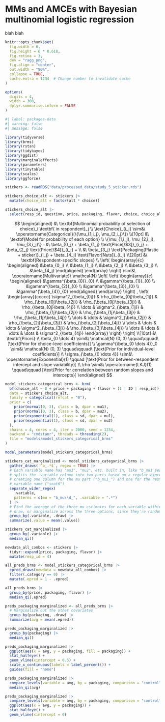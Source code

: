 # MMs and AMCEs with Bayesian multinomial logistic regression

blah blah

```r
knitr::opts_chunk$set(
  fig.width = 6,
  fig.height = 6 * 0.618,
  fig.retina = 3,
  dev = "ragg_png",
  fig.align = "center",
  out.width = "90%",
  collapse = TRUE,
  cache.extra = 1234  # Change number to invalidate cache
)

options(
  digits = 4,
  width = 300,
  dplyr.summarise.inform = FALSE
)
```

```r
#| label: packages-data
#| warning: false
#| message: false

library(tidyverse)
library(brms)
library(rstan)
library(tidybayes)
library(ggdist)
library(marginaleffects)
library(parameters)
library(tinytable)
library(scales)
library(ggforce)

stickers <- readRDS("data/processed_data/study_5_sticker.rds")
```



```r
stickers_choice_alt <- stickers |>
  mutate(choice_alt = factor(alt * choice))

stickers_choice_alt |>
  select(resp_id, question, price, packaging, flavor, choice, choice_alt)
```

::: {.column-page-inset-right}

$$
\begin{aligned}
&\ \textbf{Multinomial probability of selection of choice}_i \textbf{ in respondent}_j \\
\text{Choice}_{i_j} \sim&\ \operatorname{Categorical}(\{\mu_{1,i_j}, \mu_{2,i_j}\}) \\[10pt]
&\ \textbf{Model for probability of each option} \\
\{\mu_{1,i_j}, \mu_{2,i_j}, \mu_{3,i_j}\} =&\ \beta_{0_j} + \beta_{1_j} \text{Price[\$3]}_{i_j} + \beta_{2_j} \text{Price[\$4]}_{i_j} + \\
&\ \beta_{3_j} \text{Packaging[Plastic + sticker]}_{i_j} + \beta_{4_j} \text{Flavor[Nuts]}_{i_j} \\[20pt]  
&\ \textbf{Respondent-specific slopes} \\
\left(
  \begin{array}{c} 
    \begin{aligned}
      &\beta_{0_j} \\
      &\beta_{1_j} \\
      &\beta_{2_j} \\
      &\beta_{3_j} \\
      &\beta_{4_j}
    \end{aligned}
  \end{array}
\right) \sim&\ \operatorname{Multivariate}\ \mathcal{N} \left[
\left(
  \begin{array}{c} 
    \begin{aligned}
      &\gamma^{\beta_{0}}_{0} \\
      &\gamma^{\beta_{1}}_{0} \\
      &\gamma^{\beta_{2}}_{0} \\
      &\gamma^{\beta_{3}}_{0} \\
      &\gamma^{\beta_{4}}_{0}
    \end{aligned}
  \end{array}
\right)
, 
\left(
  \begin{array}{ccccc}
     \sigma^2_{\beta_{0j}} & \rho_{\beta_{0j}\beta_{1j}} & \rho_{\beta_{0j}\beta_{2j}} & \rho_{\beta_{0j}\beta_{3j}} & \rho_{\beta_{0j}\beta_{4j}} \\ 
     \dots & \sigma^2_{\beta_{1j}} & \rho_{\beta_{1j}\beta_{2j}} & \rho_{\beta_{1j}\beta_{3j}} & \rho_{\beta_{1j}\beta_{4j}} \\ 
     \dots & \dots & \sigma^2_{\beta_{2j}} & \rho_{\beta_{2j}\beta_{3j}} & \rho_{\beta_{2j}\beta_{4j}} \\ 
     \dots & \dots & \dots & \sigma^2_{\beta_{3j}} & \rho_{\beta_{3j}\beta_{4j}} \\ 
     \dots & \dots & \dots & \dots & \sigma^2_{\beta_{4j}}
  \end{array}
\right)
\right] \\[10pt]
&\ \textbf{Priors} \\
\beta_{0 \dots 4} \sim&\ \mathcal{N} (0, 3) \qquad\qquad\ [\text{Prior for choice-level coefficients}] \\
\gamma^{\beta_{0 \dots 4}}_0 \sim&\ \mathcal{N} (0, 3) \qquad\qquad\ [\text{Prior for individual-level coefficients}] \\
\sigma_{\beta_{0 \dots 4}} \sim&\ \operatorname{Exponential}(1) \qquad [\text{Prior for between-respondent intercept and slope variability}] \\
\rho \sim&\ \operatorname{LKJ}(1) \qquad\qquad [\text{Prior for correlation between random slopes and intercepts}]
\end{aligned}
$$

:::

```r
model_stickers_categorical_brms <- brm(
  bf(choice_alt ~ 0 + price + packaging + flavor + (1 | ID | resp_id)),
  data = stickers_choice_alt,
  family = categorical(refcat = "0"),
  prior = c(
    prior(normal(0, 3), class = b, dpar = mu1),
    prior(normal(0, 3), class = b, dpar = mu2),
    prior(exponential(1), class = sd, dpar = mu1),
    prior(exponential(1), class = sd, dpar = mu2)
  ),
  chains = 4, cores = 4, iter = 2000, seed = 1234,
  backend = "cmdstanr", threads = threading(2),
  file = "models/model_stickers_categorical_brms"
)
```

```r
model_parameters(model_stickers_categorical_brms)
```

```r
stickers_cat_marginalized <- model_stickers_categorical_brms |>
  gather_draws(`^b_.*$`, regex = TRUE) |>
  # Each variable name has "mu1", "mu2", etc. built in, like "b_mu1_seat6". This
  # splits the .variable column into two parts based on a regular expression,
  # creating one column for the mu part ("b_mu1_") and one for the rest of the
  # variable name ("seat6")
  separate_wider_regex(
    .variable,
    patterns = c(mu = "b_mu\\d_", .variable = ".*")
  ) |>
  # Find the average of the three mu estimates for each variable within each
  # draw, or marginalize across the three options, since they're randomized
  group_by(.variable, .draw) |>
  summarize(.value = mean(.value)) 

stickers_cat_marginalized |>
  group_by(.variable) |>
  median_qi()
```

```r
newdata_all_combos <- stickers |> 
  tidyr::expand(price, packaging, flavor) |> 
  mutate(resp_id = 4)

all_preds_brms <- model_stickers_categorical_brms |> 
  epred_draws(newdata = newdata_all_combos) |> 
  filter(.category == 0) |> 
  mutate(.epred = 1 - .epred)
```

```r
all_preds_brms |> 
  group_by(price, packaging, flavor) |> 
  median_qi(.epred)
```

```r
preds_packaging_marginalized <- all_preds_brms |> 
  # Marginalize out the other covariates
  group_by(packaging, .draw) |>
  summarize(avg = mean(.epred))

preds_packaging_marginalized |> 
  group_by(packaging) |> 
  median_qi()
```

```r
preds_packaging_marginalized |> 
  ggplot(aes(x = avg, y = packaging, fill = packaging)) +
  stat_halfeye() +
  geom_vline(xintercept = 0.5) +
  scale_x_continuous(labels = label_percent()) +
  guides(fill = "none")
```

```r
preds_packaging_marginalized |>
  compare_levels(variable = avg, by = packaging, comparison = "control") |> 
  median_qi(avg)
```

```r
preds_packaging_marginalized |>
  compare_levels(variable = avg, by = packaging, comparison = "control") |> 
  ggplot(aes(x = avg, y = packaging)) +
  stat_halfeye() +
  geom_vline(xintercept = 0)
```
